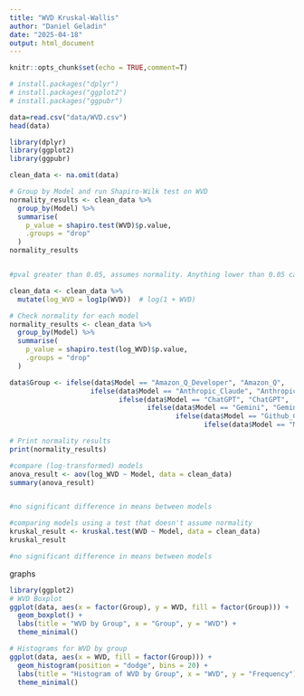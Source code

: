 ---
title: "WVD Kruskal-Wallis"
author: "Daniel Geladin"
date: "2025-04-18"
output: html_document
---

```{r setup, include=FALSE}
knitr::opts_chunk$set(echo = TRUE,comment=T)
```

```{r}
# install.packages("dplyr")
# install.packages("ggplot2")
# install.packages("ggpubr")

data=read.csv("data/WVD.csv")
head(data)

library(dplyr)
library(ggplot2)
library(ggpubr)

clean_data <- na.omit(data)

# Group by Model and run Shapiro-Wilk test on WVD
normality_results <- clean_data %>%
  group_by(Model) %>%
  summarise(
    p_value = shapiro.test(WVD)$p.value,
    .groups = "drop"
  )
normality_results


#pval greater than 0.05, assumes normality. Anything lower than 0.05 can NOT assume normality. 

clean_data <- clean_data %>%
  mutate(log_WVD = log1p(WVD))  # log(1 + WVD)

# Check normality for each model
normality_results <- clean_data %>%
  group_by(Model) %>%
  summarise(
    p_value = shapiro.test(log_WVD)$p.value,
    .groups = "drop"
  )

data$Group <- ifelse(data$Model == "Amazon_Q_Developer", "Amazon_Q",
                    ifelse(data$Model == "Anthropic_Claude", "Anthropic",
                           ifelse(data$Model == "ChatGPT", "ChatGPT",
                                  ifelse(data$Model == "Gemini", "Gemini",
                                         ifelse(data$Model == "Github_Copilot", "Github_Copilot",
                                                ifelse(data$Model == "Mistral", "Mistral", NA))))))

# Print normality results
print(normality_results)

#compare (log-transformed) models
anova_result <- aov(log_WVD ~ Model, data = clean_data)
summary(anova_result)


#no significant difference in means between models

#comparing models using a test that doesn't assume normality 
kruskal_result <- kruskal.test(WVD ~ Model, data = clean_data)
kruskal_result

#no significant difference in means between models

```

graphs
```{r}
library(ggplot2)
# WVD Boxplot
ggplot(data, aes(x = factor(Group), y = WVD, fill = factor(Group))) +
  geom_boxplot() +
  labs(title = "WVD by Group", x = "Group", y = "WVD") +
  theme_minimal()

# Histograms for WVD by group
ggplot(data, aes(x = WVD, fill = factor(Group))) +
  geom_histogram(position = "dodge", bins = 20) +
  labs(title = "Histogram of WVD by Group", x = "WVD", y = "Frequency") +
  theme_minimal()
```
